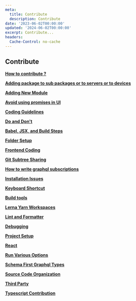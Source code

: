 ```yaml
---
meta:
  title: Contribute
  description: Contribute
date: '2023-06-02T00:00:00'
updated: '2024-06-02T00:00:00'
excerpt: Contribute...
headers:
  Cache-Control: no-cache
---
```


## Contribute

**[How to contribute ?](/docs/contributing/how-to-contribute)** 

**[Adding package to sub packages or to servers or to devices](/docs/contributing/adding-package)** 

**[Adding New Module](/docs/contributing/adding_new_modules)** 

**[Avoid using promises in UI](/docs/contributing/avoid-using-promises-ui)** 

**[Coding Guidelines](/docs/contributing/coding-guidelines)** 

**[Do and Don't](/docs/contributing/do-and-dont)** 

**[Babel, JSX, and Build Steps](/docs/contributing/faq-build)** 

**[Folder Setup](/docs/contributing/folder-setup)** 

**[Frontend Coding](/cdebase-wiki/docs/contributing/frontend-coding)** 

**[Git Subtree Sharing](/docs/contributing/git-subtree-sharing)** 

**[How to write graphql subscriptions](/docs/contributing/graphql-subscriptions)** 

**[Installation Issues](/docs/contributing/installation-issues)** 

**[Keyboard Shortcut](/docs/contributing/keyboard-shortcut)** 

**[Build tools](/docs/contributing/lerna-build-tools)** 

**[Lerna Yarn Workspaces](/docs/contributing/lerna-yarn-workspaces)** 

**[Lint and Formatter](/docs/contributing/lint-and-formatter)** 

**[Debugging](/docs/contributing/mobile-setup)** 

**[Project Setup](/docs/contributing/project-setup)** 

**[React](/docs/contributing/react)** 

**[Run Various Options](/docs/contributing/run-various-options)**    

**[Schema First Graphql Types](/docs/contributing/schema-first-graphql-types)** 

**[Source Code Organization](/docs/contributing/source-code-organization)** 

**[Third Party](/docs/contributing/third-party)** 

**[Typescript Contribution](/docs/contributing/typescript-contribution)** 

